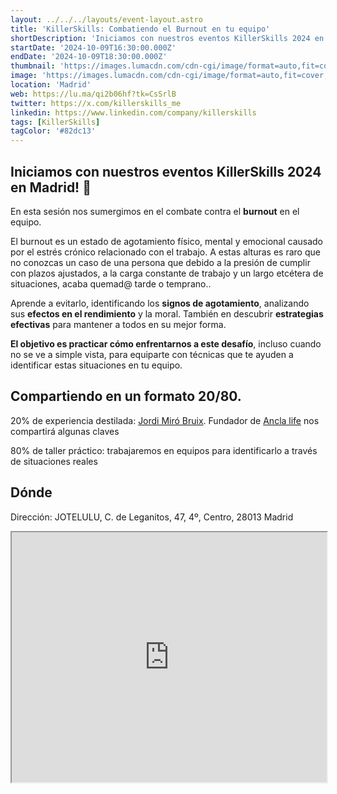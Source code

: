 ```yaml
---
layout: ../../../layouts/event-layout.astro
title: 'KillerSkills: Combatiendo el Burnout en tu equipo'
shortDescription: 'Iniciamos con nuestros eventos KillerSkills 2024 en Madrid! 🚀 En esta sesión nos sumergimos en el combate contra el burnout en el equipo.'
startDate: '2024-10-09T16:30:00.000Z'
endDate: '2024-10-09T18:30:00.000Z'
thumbnail: 'https://images.lumacdn.com/cdn-cgi/image/format=auto,fit=cover,dpr=2,background=white,quality=75,width=400,height=400/event-covers/as/c7d95879-2cb3-4a5b-81ce-a41ddf963b92'
image: 'https://images.lumacdn.com/cdn-cgi/image/format=auto,fit=cover,dpr=2,background=white,quality=75,width=400,height=400/event-covers/as/c7d95879-2cb3-4a5b-81ce-a41ddf963b92'
location: 'Madrid'
web: https://lu.ma/qi2b06hf?tk=CsSrlB
twitter: https://x.com/killerskills_me
linkedin: https://www.linkedin.com/company/killerskills
tags: [KillerSkills]
tagColor: '#82dc13'
---
```


## Iniciamos con nuestros eventos KillerSkills 2024 en Madrid! 🚀

En esta sesión nos sumergimos en el combate contra el **burnout** en el equipo.

El burnout es un estado de agotamiento físico, mental y emocional causado por el estrés crónico relacionado con el trabajo. A estas alturas es raro que no conozcas un caso de una persona que debido a la presión de cumplir con plazos ajustados, a la carga constante de trabajo y un largo etcétera de situaciones, acaba quemad@ tarde o temprano..

Aprende a evitarlo, identificando los **signos de agotamiento**, analizando sus **efectos en el rendimiento** y la moral. También en descubrir **estrategias efectivas** para mantener a todos en su mejor forma.

**El objetivo es practicar cómo enfrentarnos a este desafío**, incluso cuando no se ve a simple vista, para equiparte con técnicas que te ayuden a identificar estas situaciones en tu equipo.

## Compartiendo en un formato 20/80.

20% de experiencia destilada: [Jordi Miró Bruix](https://www.linkedin.com/in/jordimirobruix/). Fundador de [Ancla life](https://ancla.life/) nos compartirá algunas claves

80% de taller práctico: trabajaremos en equipos para identificarlo a través de situaciones reales

## Dónde

Dirección: JOTELULU, C. de Leganitos, 47, 4º, Centro, 28013 Madrid

<iframe
  style="width: 100%; height: 400px;"
  height="400"
  allowfullscreen=""
  loading="lazy"
  referrerpolicy="no-referrer-when-downgrade"
  src="https://www.google.com/maps/embed?pb=!1m18!1m12!1m3!1d6074.723791201941!2d-3.7137013232307567!3d40.4229847552575!2m3!1f0!2f0!3f0!3m2!1i1024!2i768!4f13.1!3m3!1m2!1s0xd4228f51f0b164d%3A0x3e799ff0cf228279!2sJOTELULU!5e0!3m2!1ses!2ses!4v1728234105490!5m2!1ses!2ses"
  aria-label="JOTELULU, C. de Leganitos, 47, 4º, Centro, 28013 Madrid"
></iframe>
